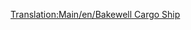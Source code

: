 [[Translation:Main/en/Bakewell Cargo Ship]]{{Template:Barcos/Es
|Nombre=Bakewell Cargo Ship
|Imagen=[[File:en/CargoShip.png|Barco de Mercancías Bakewell]]
|Precio=54.836 € (27.418 £)
|Velocidad=40 km/h (25 mph)
|Coste-anual=3.706 € (1.853 £)
|Diseño=1974
|Duración=30
|Capacidad=190 unidades*
|Descripción= El barco de mercancías Bakewel es el más rápido y mayor de los dos buques de carga.
|Nota-al-pie=''*'' (190 unidades de correo, carbón, ganado, mercancías, grano, madera, mineral de hierro, acero u objetos de valor)
|Vida-real=Ficción.
}}